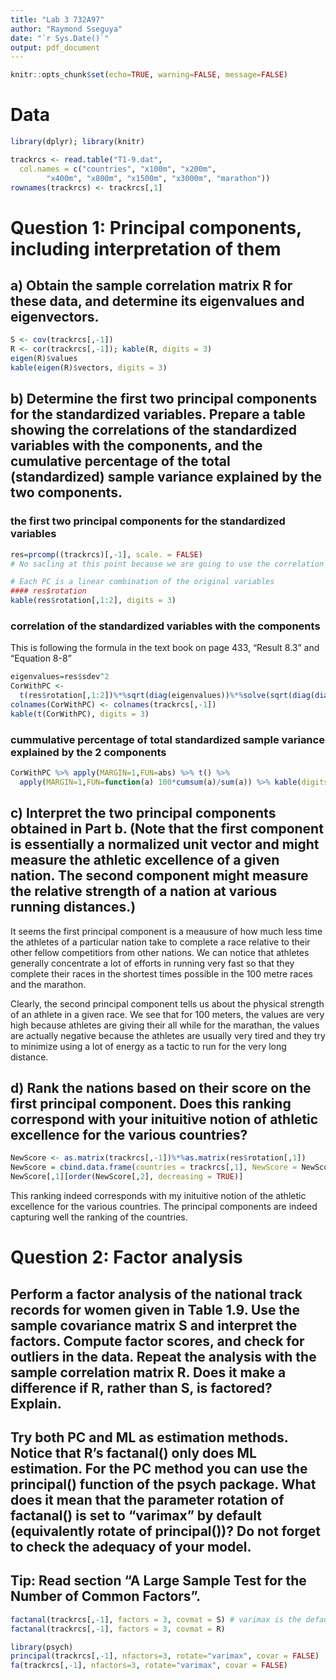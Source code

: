 ```yaml
---
title: "Lab 3 732A97"
author: "Raymond Sseguya"
date: "`r Sys.Date()`"
output: pdf_document
---
```


```r
knitr::opts_chunk$set(echo=TRUE, warning=FALSE, message=FALSE)
```

# Data
```r
library(dplyr); library(knitr)

trackrcs <- read.table("T1-9.dat",
  col.names = c("countries", "x100m", "x200m", 
        "x400m", "x800m", "x1500m", "x3000m", "marathon"))
rownames(trackrcs) <- trackrcs[,1]

```


# Question 1: Principal components, including interpretation of them

## a) Obtain the sample correlation matrix R for these data, and determine its eigenvalues and eigenvectors.
```r
S <- cov(trackrcs[,-1])
R <- cor(trackrcs[,-1]); kable(R, digits = 3)
eigen(R)$values
kable(eigen(R)$vectors, digits = 3)

```


## b) Determine the first two principal components for the standardized variables. Prepare a table showing the correlations of the standardized variables with the components, and the cumulative percentage of the total (standardized) sample variance explained by the two components.

### the first two principal components for the standardized variables
```r
res=prcomp((trackrcs)[,-1], scale. = FALSE)
# No sacling at this point because we are going to use the correlation matrix later

# Each PC is a linear combination of the original variables
#### res$rotation
kable(res$rotation[,1:2], digits = 3)
```


\pagebreak

### correlation of the standardized variables with the components
This is following the formula in the text book on page 433, "Result 8.3" and "Equation 8-8"
```r
eigenvalues=res$sdev^2
CorWithPC <-
  t(res$rotation[,1:2])%*%sqrt(diag(eigenvalues))%*%solve(sqrt(diag(diag(S))))
colnames(CorWithPC) <- colnames(trackrcs[,-1])
kable(t(CorWithPC), digits = 3)
```


### cummulative percentage of total standardized sample variance explained by the 2 components
```r
CorWithPC %>% apply(MARGIN=1,FUN=abs) %>% t() %>%
  apply(MARGIN=1,FUN=function(a) 100*cumsum(a)/sum(a)) %>% kable(digits = 3)

```



\pagebreak

## c) Interpret the two principal components obtained in Part b. (Note that the first component is essentially a normalized unit vector and might measure the athletic excellence of a given nation. The second component might measure the relative strength of a nation at various running distances.)

It seems the first principal component is a meausure of how much less time the athletes of a particular nation take to complete a race relative to their other fellow competitiors from other nations. We can notice that athletes generally concentrate a lot of efforts in running very fast so that they complete their races in the shortest times possible in the 100 metre races and the marathon.

Clearly, the second principal component tells us about the physical strength of an athlete in a given race. We see that for 100 meters, the values are very high because athletes are giving their all while for the marathan, the values are actually negative because the athletes are usually very tired and they try to minimize using a lot of energy as a tactic to run for the very long distance.

\pagebreak

## d) Rank the nations based on their score on the first principal component. Does this ranking correspond with your inituitive notion of athletic excellence for the various countries?
```r
NewScore <- as.matrix(trackrcs[,-1])%*%as.matrix(res$rotation[,1])
NewScore = cbind.data.frame(countries = trackrcs[,1], NewScore = NewScore)
NewScore[,1][order(NewScore[,2], decreasing = TRUE)]

```
This ranking indeed corresponds with my inituitive notion of the athletic excellence for the various countries. The principal components are indeed capturing well the ranking of the countries.



\pagebreak


# Question 2: Factor analysis

## Perform a factor analysis of the national track records for women given in Table 1.9. Use the sample covariance matrix S and interpret the factors. Compute factor scores, and check for outliers in the data. Repeat the analysis with the sample correlation matrix R. Does it make a difference if R, rather than S, is factored? Explain.

## Try both PC and ML as estimation methods. Notice that R's factanal() only does ML estimation. For the PC method you can use the principal() function of the psych package. What does it mean that the parameter rotation of factanal() is set to "varimax" by default (equivalently rotate of principal())? Do not forget to check the adequacy of your model.

## Tip: Read section "A Large Sample Test for the Number of Common Factors".

```r
factanal(trackrcs[,-1], factors = 3, covmat = S) # varimax is the default
factanal(trackrcs[,-1], factors = 3, covmat = R)

library(psych)
principal(trackrcs[,-1], nfactors=3, rotate="varimax", covar = FALSE)
fa(trackrcs[,-1], nfactors=3, rotate="varimax", covar = FALSE)

```

